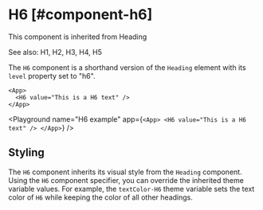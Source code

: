 
# H6 [#component-h6]

This component is inherited from <SmartLink href="/components/Heading">Heading</SmartLink>

See also: <SmartLink href="/components/H1">H1</SmartLink>, <SmartLink href="/components/H2">H2</SmartLink>, <SmartLink href="/components/H3">H3</SmartLink>, <SmartLink href="/components/H4">H4</SmartLink>, <SmartLink href="/components/H5">H5</SmartLink>

The `H6` component is a shorthand version of the `Heading` element with its `level` property set to "h6".

```ueml copy
<App>
  <H6 value="This is a H6 text" />
</App>
```

<Playground
  name="H6 example"
  app={`
  <App>
    <H6 value="This is a H6 text" />
  </App>
  `}
/>

## Styling

The `H6` component inherits its visual style from the `Heading` component.
Using the `H6` component specifier, you can override the inherited theme variable values.
For example, the `textColor-H6` theme variable sets the text color of `H6` while keeping the color of all other headings.


